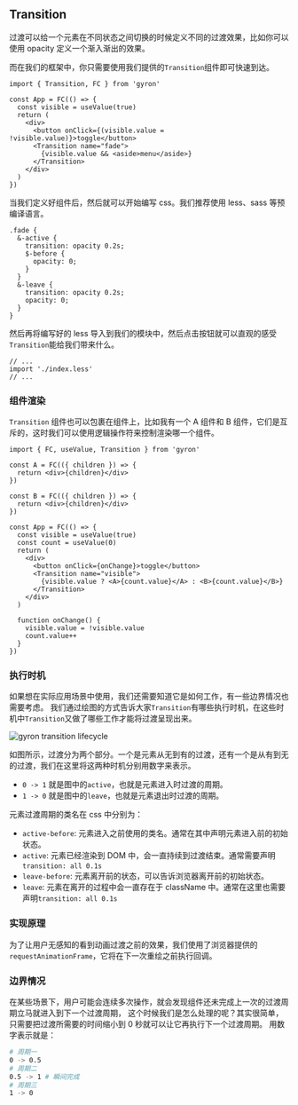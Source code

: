 
<WrapperEditor />

## Transition

过渡可以给一个元素在不同状态之间切换的时候定义不同的过渡效果，比如你可以使用 opacity 定义一个渐入渐出的效果。

而在我们的框架中，你只需要使用我们提供的`Transition`组件即可快速到达。

```tsx filename=index.tsx
import { Transition, FC } from 'gyron'

const App = FC(() => {
  const visible = useValue(true)
  return (
    <div>
      <button onClick={(visible.value = !visible.value)}>toggle</button>
      <Transition name="fade">
        {visible.value && <aside>menu</aside>}
      </Transition>
    </div>
  )
})
```

当我们定义好组件后，然后就可以开始编写 css。我们推荐使用 less、sass 等预编译语言。

```less filename=index.less
.fade {
  &-active {
    transition: opacity 0.2s;
    $-before {
      opacity: 0;
    }
  }
  &-leave {
    transition: opacity 0.2s;
    opacity: 0;
  }
}
```

然后再将编写好的 less 导入到我们的模块中，然后点击按钮就可以直观的感受`Transition`能给我们带来什么。

```tsx filename=index.tsx line=2
// ...
import './index.less'
// ...
```

### 组件渲染

`Transition` 组件也可以包裹在组件上，比如我有一个 A 组件和 B 组件，它们是互斥的，这时我们可以使用逻辑操作符来控制渲染哪一个组件。

```tsx
import { FC, useValue, Transition } from 'gyron'

const A = FC(({ children }) => {
  return <div>{children}</div>
})

const B = FC(({ children }) => {
  return <div>{children}</div>
})

const App = FC(() => {
  const visible = useValue(true)
  const count = useValue(0)
  return (
    <div>
      <button onClick={onChange}>toggle</button>
      <Transition name="visible">
        {visible.value ? <A>{count.value}</A> : <B>{count.value}</B>}
      </Transition>
    </div>
  )

  function onChange() {
    visible.value = !visible.value
    count.value++
  }
})
```

### 执行时机

如果想在实际应用场景中使用，我们还需要知道它是如何工作，有一些边界情况也需要考虑。
我们通过绘图的方式告诉大家`Transition`有哪些执行时机，在这些时机中`Transition`又做了哪些工作才能将过渡呈现出来。

![gyron transition lifecycle](/assets/image/transition.png)

如图所示，过渡分为两个部分。一个是元素从无到有的过渡，还有一个是从有到无的过渡，我们在这里将这两种时机分别用数字来表示。

- `0 -> 1` 就是图中的`active`，也就是元素进入时过渡的周期。
- `1 -> 0` 就是图中的`leave`，也就是元素退出时过渡的周期。

元素过渡周期的类名在 css 中分别为：

- `active-before`: 元素进入之前使用的类名。通常在其中声明元素进入前的初始状态。
- `active`: 元素已经渲染到 DOM 中，会一直持续到过渡结束。通常需要声明`transition: all 0.1s`
- `leave-before`: 元素离开前的状态，可以告诉浏览器离开前的初始状态。
- `leave`: 元素在离开的过程中会一直存在于 className 中。通常在这里也需要声明`transition: all 0.1s`

### 实现原理

为了让用户无感知的看到动画过渡之前的效果，我们使用了浏览器提供的`requestAnimationFrame`，它将在下一次重绘之前执行回调。

### 边界情况

在某些场景下，用户可能会连续多次操作，就会发现组件还未完成上一次的过渡周期立马就进入到下一个过渡周期，
这个时候我们是怎么处理的呢？其实很简单，只需要把过渡所需要的时间缩小到 0 秒就可以让它再执行下一个过渡周期。
用数字表示就是：

```bash
# 周期一
0 -> 0.5
# 周期二
0.5 -> 1 # 瞬间完成
# 周期三
1 -> 0
```
